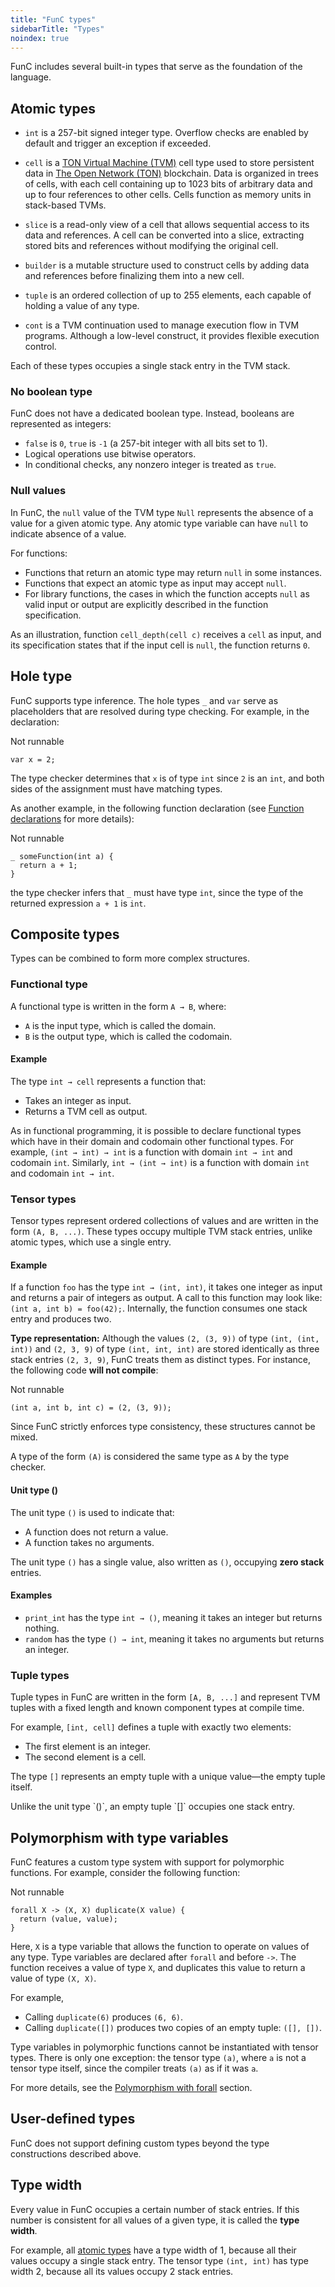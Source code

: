 ```yaml
---
title: "FunC types"
sidebarTitle: "Types"
noindex: true
---
```



FunC includes several built-in types that serve as the foundation of the language.

## Atomic types

- `int` is a 257-bit signed integer type. Overflow checks are enabled by default and trigger an exception if exceeded.

- `cell` is a [TON Virtual Machine (TVM)](/ton/glossary) cell type used to store persistent data in [The Open Network (TON)](/ton/glossary) blockchain. Data is organized in trees of cells, with each cell containing up to 1023 bits of arbitrary data and up to four references to other cells. Cells function as memory units in stack-based TVMs.

- `slice` is a read-only view of a cell that allows sequential access to its data and references. A cell can be converted into a slice, extracting stored bits and references without modifying the original cell.

- `builder` is a mutable structure used to construct cells by adding data and references before finalizing them into a new cell.

- `tuple` is an ordered collection of up to 255 elements, each capable of holding a value of any type.

- `cont` is a TVM continuation used to manage execution flow in TVM programs. Although a low-level construct, it provides flexible execution control.

Each of these types occupies a single stack entry in the TVM stack.

### No boolean type

FunC does not have a dedicated boolean type.
Instead, booleans are represented as integers:
- `false` is `0`, `true` is `-1` (a 257-bit integer with all bits set to 1).
- Logical operations use bitwise operators.
- In conditional checks, any nonzero integer is treated as `true`.

### Null values

In FunC, the `null` value of the TVM type `Null` represents the absence of a value for a given atomic type. 
Any atomic type variable can have `null` to indicate absence of a value. 

For functions:

- Functions that return an atomic type may return `null` in some instances.
- Functions that expect an atomic type as input may accept `null`.
- For library functions, the cases in which the function accepts `null` as valid input or output are explicitly described in the function specification.

As an illustration, function `cell_depth(cell c)` receives a `cell` as input, and its specification states that if the input cell is `null`, the function returns `0`.

## Hole type

FunC supports type inference. The hole types `_` and `var` serve as placeholders that are resolved during type checking.
For example, in the declaration:

Not runnable
```func
var x = 2;
```

The type checker determines that `x` is of type `int` since `2` is an `int`,
and both sides of the assignment must have matching types.

As another example, in the following function declaration (see [Function declarations](/language/func/functions#function-declaration) for more details):

Not runnable
```func
_ someFunction(int a) {
  return a + 1;
}
```
the type checker infers that `_` must have type `int`, since the type of the returned expression `a + 1` is `int`.

## Composite types

Types can be combined to form more complex structures.

### Functional type

A functional type is written in the form `A → B`, where:
- `A` is the input type, which is called the domain.
- `B` is the output type, which is called the codomain.

#### Example
The type `int → cell` represents a function that:
- Takes an integer as input.
- Returns a TVM cell as output.

As in functional programming, it is possible to declare functional types which have in their domain and codomain other functional types. 
For example, `(int → int) → int` is a function with domain `int → int` and codomain `int`. 
Similarly, `int → (int → int)` is a function with domain `int` and codomain `int → int`.

### Tensor types

Tensor types represent ordered collections of values and are written in the form `(A, B, ...)`.
These types occupy multiple TVM stack entries, unlike atomic types, which use a single entry.

#### Example
If a function `foo` has the type `int → (int, int)`,
it takes one integer as input and returns a pair of integers as output.
A call to this function may look like: `(int a, int b) = foo(42);`.
Internally, the function consumes one stack entry and produces two.

**Type representation:** Although the values `(2, (3, 9))` of type `(int, (int, int))` and `(2, 3, 9)` of type `(int, int, int)` are stored identically as three stack entries `(2, 3, 9)`, FunC treats them as distinct types.
For instance, the following code **will not compile**:

Not runnable
```func
(int a, int b, int c) = (2, (3, 9));
```
Since FunC strictly enforces type consistency, these structures cannot be mixed.

<Aside type="note">

A type of the form `(A)` is considered the same type as `A` by the type checker.

</Aside>

#### Unit type ()
The unit type `()` is used to indicate that:
- A function does not return a value.
- A function takes no arguments.

The unit type `()` has a single value, also written as `()`, occupying **zero stack** entries.

#### Examples
- `print_int` has the type `int → ()`, meaning it takes an integer but returns nothing.
- `random` has the type `() → int`, meaning it takes no arguments but returns an integer.

### Tuple types

Tuple types in FunC are written in the form `[A, B, ...]` and represent TVM tuples with a fixed length and known component types at compile time.

For example, `[int, cell]` defines a tuple with exactly two elements:
- The first element is an integer.
- The second element is a cell.

The type `[]` represents an empty tuple with a unique value—the empty tuple itself.

<Aside type="note">
Unlike the unit type `()`, an empty tuple `[]` occupies one stack entry.
</Aside>

## Polymorphism with type variables

FunC features a custom type system with support for polymorphic functions.
For example, consider the following function:

Not runnable
```func
forall X -> (X, X) duplicate(X value) {
  return (value, value);
}
```

Here, `X` is a type variable that allows the function to operate on values of any type. Type variables are declared after `forall` and before `->`. 
The function receives a value of type `X`, and duplicates this value to return a value of type `(X, X)`. 

For example,

- Calling `duplicate(6)` produces `(6, 6)`.
- Calling `duplicate([])` produces two copies of an empty tuple: `([], [])`.

<Aside type="note">

Type variables in polymorphic functions cannot be instantiated with tensor types. 
There is only one exception: the tensor type `(a)`, where `a` is not a tensor type itself, since the compiler treats `(a)` as if it was `a`.

</Aside>

For more details, see the [Polymorphism with forall](/language/func/functions#polymorphism-with-forall) section.

## User-defined types

FunC does not support defining custom types beyond the type constructions described above.

## Type width

Every value in FunC occupies a certain number of stack entries.
If this number is consistent for all values of a given type, it is called the **type width**.

For example, all [atomic types](#atomic-types) have a type width of 1, because all their values occupy a single stack entry. 
The tensor type `(int, int)` has type width 2, because all its values occupy 2 stack entries.
